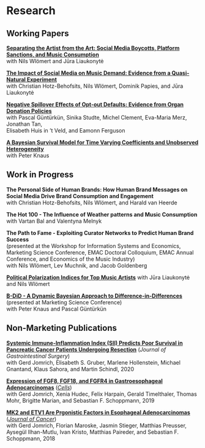 # Research


## Working Papers

[**Separating the Artist from the Art: Social Media Boycotts, Platform Sanctions, and Music Consumption**](https://papers.ssrn.com/sol3/papers.cfm?abstract_id=4929261) <br>
with Nils Wlömert and Jūra Liaukonytė

[**The Impact of Social Media on Music Demand: Evidence from a Quasi-Natural Experiment**](https://arxiv.org/abs/2405.14999) <br>
with Christian Hotz-Behofsits, Nils Wlömert, Dominik Papies, and Jūra
Liaukonytė

[**Negative Spillover Effects of Opt-out Defaults: Evidence from Organ Donation Policies**](https://osf.io/preprints/psyarxiv/c36v8) <br> 
with Pascal Güntürkün, Sinika Studte, Michel Clement, Eva-Maria Merz,
Jonathan Tan,<br>
Elisabeth Huis in 't Veld, and Eamonn Ferguson

[**A Bayesian Survival Model for Time Varying Coefficients and Unobserved Heterogeneity**](https://arxiv.org/abs/2206.11320)\
with Peter Knaus

<!-- **Elevated fibrinogen-albumin ratio is an adverse prognostic factor for patients with primarily resected gastroesophageal adenocarcinoma** <br>
with Gerd Jomrich, Winny Yan, Dagmar Kollmann, Ivan Kristo, Hannah Puhr, Aysegül Ihan-Mutlu, Marlene Hollenstein, Reza Asari, and Sebastian F. Schoppmann -->

## Work in Progress

**The Personal Side of Human Brands: How Human Brand Messages on Social Media Drive Brand Consumption and Engagement**\
with Christian Hotz-Behofsits, Nils Wlömert, and Harald van Heerde

**The Hot 100 - The Influence of Weather patterns and Music
Consumption**\
with Vartan Bal and Valentyna Melnyk

**The Path to Fame - Exploiting Curator Networks to Predict Human Brand
Success**\
(presented at the Workshop for Information Systems and Economics,
Marketing Science Conference, EMAC Doctoral Colloquium, EMAC Annual
Conference, and Economics of the Music Industry)\
with Nils Wlömert, Lev Muchnik, and Jacob Goldenberg

[**Political Polarization Indices for Top Music Artists**](https://liaukonyte.dyson.cornell.edu/music/)
with Jūra Liaukonytė and Nils Wlömert

[**B-DiD - A Dynamic Bayesian Approach to Difference-in-Differences**](https://dwinkler.org/bdids/#/title-slide)\
(presented at Marketing Science Conference)\
with Peter Knaus and Pascal Güntürkün

## Non-Marketing Publications

[**Systemic Immune-Inflammation Index (SII) Predicts Poor Survival in Pancreatic Cancer Patients Undergoing Resection**](https://link.springer.com/article/10.1007/s11605-019-04187-z) (*Journal of
Gastrointestinal Surgery*)\
with Gerd Jomrich, Elisabeth S. Gruber, Marlene Hollenstein, Michael
Gnantand, Klaus Sahora, and Martin Schindl, 2020

[**Expression of FGF8, FGF18, and FGFR4 in Gastroesophageal Adenocarcinomas**](https://www.mdpi.com/2073-4409/8/9/1092) ([*Cells*]{.underline})\
with Gerd Jomrich, Xenia Hudec, Felix Harpain, Gerald Timelthaler,
Thomas Mohr, Brigitte Marian, and Sebastian F. Schoppmann, 2019

[**MK2 and ETV1 Are Prgonistic Factors in Esophageal Adenocarcinomas**](https://www.jcancer.org/v09p0460.htm)
([*Journal of Cancer*]{.underline})\
with Gerd Jomrich, Florian Maroske, Jasmin Stieger, Matthias Preusser,
Aysegül Ilhan-Mutlu, Ivan Kristo, Matthias Paireder, and Sebastian F.
Schoppmann, 2018
